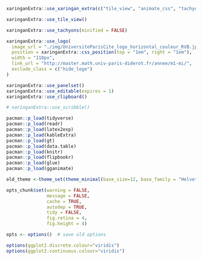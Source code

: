 <style>
.remark-slide-number {
  position: inherit;
}

.remark-slide-number .progress-bar-container {
  position: absolute;
  bottom: 0;
  height: 4px;
  display: block;
  left: 0;
  right: 0;
}

.remark-slide-number .progress-bar {
  height: 100%;
  background-color: red;
}
</style>


```r
xaringanExtra::use_xaringan_extra(c("tile_view", "animate_css", "tachyons", "logo"))

xaringanExtra::use_tile_view()

xaringanExtra::use_tachyons(minified = FALSE)

xaringanExtra::use_logo(
  image_url = "./img/UniversiteParisCite_logo_horizontal_couleur_RVB.jpeg",
  position = xaringanExtra::css_position(top = "1em", right = "1em"),
  width = "110px",
  link_url = "http://master.math.univ-paris-diderot.fr/annee/m1-mi/",
  exclude_class = c("hide_logo")
)

xaringanExtra::use_panelset()
xaringanExtra::use_editable(expires = 1)
xaringanExtra::use_clipboard()

# xaringanExtra::use_scribble()

pacman::p_load(tidyverse)
pacman::p_load(readr)
pacman::p_load(latex2exp)
pacman::p_load(kableExtra)
pacman::p_load(gt)
pacman::p_load(data.table)
pacman::p_load(knitr)
pacman::p_load(flipbookr)
pacman::p_load(glue)
pacman::p_load(gganimate)

old_theme <-theme_set(theme_minimal(base_size=12, base_family = "Helvetica"))

opts_chunk$set(warning = FALSE,
               message = FALSE,
               cache = TRUE,
               autodep = TRUE,
               tidy = FALSE,
               fig.retina = 4,
               fig.height = 4)

opts <- options()  # save old options

options(ggplot2.discrete.colour="viridis")
options(ggplot2.continuous.colour="viridis")
```

